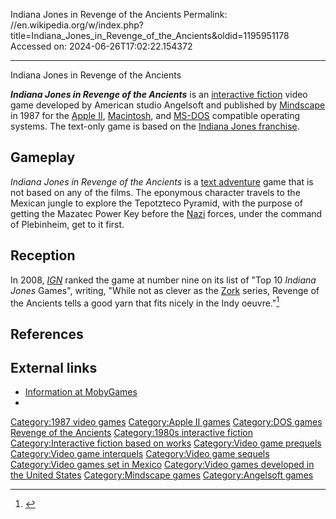 Indiana Jones in Revenge of the Ancients
Permalink: //en.wikipedia.org/w/index.php?title=Indiana_Jones_in_Revenge_of_the_Ancients&oldid=1195951178
Accessed on: 2024-06-26T17:02:22.154372



------
Indiana Jones in Revenge of the Ancients
{{short description|1987 video game}}
{{notability|Product|date=May 2023}}
{{Infobox VG
| title        = 
| image        = Indiana Jones in Revenge of the Ancients Coverart.png
| caption      = 
| developer    = Angelsoft
| publisher    = [[Mindscape (company)|Mindscape]]
| designer     = 
| series       = 
| engine       = 
| released     = 1987
| genre        = [[Interactive fiction]]
| modes        = 
| platforms    = [[Apple II series|Apple II]], [[Classic Mac OS|Macintosh]], [[MS-DOS]]
}}

'''''Indiana Jones in Revenge of the Ancients''''' is an [[interactive fiction]] video game developed by American studio Angelsoft and published by [[Mindscape (company)|Mindscape]] in 1987 for the [[Apple II series|Apple II]], [[Macintosh]], and [[MS-DOS]] compatible operating systems. The text-only game is based on the [[Indiana Jones|Indiana Jones franchise]].

==Gameplay==
''Indiana Jones in Revenge of the Ancients'' is a [[text adventure]] game that is not based on any of the films. The eponymous character travels to the Mexican jungle to explore the Tepotzteco Pyramid, with the purpose of getting the Mazatec Power Key before the [[Nazi]] forces, under the command of Plebinheim, get to it first.

==Reception==
In 2008, ''[[IGN]]'' ranked the game at number nine on its list of "Top 10 ''Indiana Jones'' Games", writing, "While not as clever as the [[Zork]] series, Revenge of the Ancients tells a good yarn that fits nicely in the Indy oeuvre."<ref name=IGN>{{cite web|url=http://www.ign.com/articles/2008/05/20/top-10-indiana-jones-games|title=Top 10 Indiana Jones Games|last=Buchanan|first=Levi|date=May 20, 2008|work=[[IGN]]|access-date=August 13, 2016}}</ref>

==References==
{{reflist}}

==External links==
* [http://www.mobygames.com/game/indiana-jones-in-revenge-of-the-ancients Information at MobyGames]
* {{IFDB|id=4rzclbyzkmc6oubl}}

{{Indiana Jones}}

[[Category:1987 video games]]
[[Category:Apple II games]]
[[Category:DOS games]]
[[Category:Indiana Jones video games|Revenge of the Ancients]]
[[Category:1980s interactive fiction]]
[[Category:Interactive fiction based on works]]
[[Category:Video game prequels]]
[[Category:Video game interquels]]
[[Category:Video game sequels]]
[[Category:Video games set in Mexico]]
[[Category:Video games developed in the United States]]
[[Category:Mindscape games]]
[[Category:Angelsoft games]]